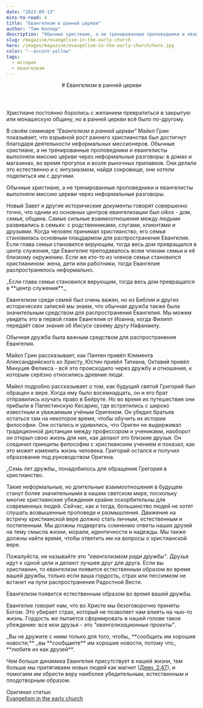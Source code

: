 ```yaml
---
date: "2023-09-13"
mins-to-read: 4
title: "Евангелизм в ранней церкви"
author: "Тим Келлер"
description: "Обычные христиане, а не тренированные проповедники и евангелисты выполняли миссию церкви."
slug: /magazine/evangelism-in-the-early-church
hero: /images/magazine/evangelism-in-the-early-church/hero.jpg
color: "--accent-yellow"
tags:
  - история
  - евангелизм
---
```


<Header
  src="/images/magazine/evangelism-in-the-early-church/hero.jpg"
  title="Евангелизм в ранней церкви"
  date="2023-09-13"
  author="Тим Келлер"
>
  # Евангелизм в ранней церкви
</Header>

Христиане постоянно боролись с желанием превратиться в закрытую или монашескую общину, но в ранней церкви всё было по-другому.

В своём семинаре _"Евангелизм в ранней церкви"_ Майкл Грин показывает, что взрывной рост раннего христианства был достигнут благодаря деятельности неформальных мессионеров. Обычные христиане, а не тренированные проповедники и евангелисты выполняли миссию церкви через неформальные разговоры: в домах и магазинах, во время прогулок и возле рыночных прилавков. Они делали это естественно и с энтузиазмом, найдя сокровище, они хотели поделиться им с другими.

<Quote author="Майкл Грин">
  Обычные христиане, а не тренированные проповедники и евангелисты выполняли миссию церкви через
  неформальные разговоры.
</Quote>

Новый Завет и другие исторические документы говорят совершенно точно, что одним из основных центров евангелизации был _oikos_ - дом, семья, община. Самые сильные взаимоотношения между людьми развивались в семьях: с родственниками, слугами, клиентами и друзьями. Когда человек принимал христианство, его семья становилась основным плацдармом для распространения Евангелия. Если глава семьи становился верующим, тогда весь дом превращался в центр служения, где Евангелие преподавалось всем членам семьи и её близкому окружению. Если же кто-то из членов семьи становился христианином: жена, дети или работники, тогда Евангелие распространялось неформально.

<ColoredTextBlock color="--accent-green">
  _Если глава семьи становился верующим, тогда весь дом превращался в **центр служения**._
</ColoredTextBlock>

Евангелизм среди семей был очень важен, но из Библии и других исторических записей мы знаем, что обычная дружба также была значительным средством для распространения Евангелия. Мы можем увидеть это в первой главе Евангелия от Иоанна, когда Филипп передаёт свои знания об Иисусе своему другу Нафанаилу.

<Thought>
  Обычная дружба была важным
  <HighlightedTextBlock color="--accent-yellow">средством</HighlightedTextBlock> для распространения
  Евангелия.
</Thought>

Майкл Грин рассказывает, как Пантен привёл Климента Александрийского ко Христу, Юстин привёл Татиана, Октавий привёл Минуция Феликса - всё это происходило через дружбу и отношения, к которым серёзно относились древние люди.

Майкл подробно рассказывает о том, как будущий святой Григорий был обращен к вере. Когда ему было восемнадцать, он и его брат отправились изучать право в Бейруте. Но во время их путешествия они прибыли в Палестинскую Кесарию, где встретились с широко известным и уважаемым учёным Оригеном. Он убедил братьев остаться там на некоторое время, чтобы обучить их истории философии. Они остались и удивились, что Ориген не выдерживал традиционной дистанции между профессором и учениками, наоборот он открыл свою жизнь для них, как делают это близкие друзья. Он соединил принципы философии с христианским учением и показал, как это может изменить жизнь человека. Григорий остался и получил образование под руководством Оригена.

<ColoredTextBlock color="--accent-green">
  _Семь лет дружбы_ понадобилось для обращения Грегория в христианство.
</ColoredTextBlock>

Такие неформальные, но длительные взаимоотношения в будущем станут более значительными в нашем светском мире, поскольку многие христианские убеждения крайне оскорбительны для современных людей. Сейчас, как и тогда, большинство людей не хотят слушать возвышенные проповеди и размышления. Движение на встречу христианской вере должно стать личным, естественным и постепенным. Мы должны подвергать сомнению ответы наших друзей на тему смысла жизни, морали, идентичности и надежды. Мы также должны найти время, чтобы ответить им на вопросы о христианской вере.

Пожалуйста, не называйте это _"евангелизмом ради дружбы"_. Друзья идут к одной цели и делают лучшее друг для друга. Если вы христианин, то евангелизм появится естественным образом во время вашей дружбы, только если ваша гордость, страх или пессимизм не встанет на пути распространения Радостной Вести.

<Thought>
  Евангелизм появится
  <HighlightedTextBlock color="--accent-yellow">естественным образом</HighlightedTextBlock> во время
  вашей дружбы.
</Thought>

Евангелие говорит нам, что во Христе мы безоговорочно приняты Богом. Это убирает страх, который не позволяет нам влиять на чью-то жизнь. Гордость же пытается сформировать в нашей голове такое убеждение: все мои друзья - это _"евангелизационные проекты"_.

<ColoredTextBlock color="--accent-green">
  _Вы не дружите с ними только для того, чтобы_ **сообщить им хорошие новости;** _вы **сообщаете**
  им хорошие новости, потому что_ **любите их как друзей**.
</ColoredTextBlock>

Чем больше динамика Евангелия присутствует в нашей жизни, тем больше мы притягиваем новых людей как магнит ([Деян. 2:47](https://bible.by/nrt/44/2/)), и помогаем им обрести веру наиболее убедительным, естественным и плодотворным образом.

Оригинал статьи:\
[Evangelism in the early church](https://mcusercontent.com/a03a982fbbfe3cacb8520b8d6/files/33a44cf5-7870-f8a1-06bf-b4af70842e74/Evangelism_Early_Church.pdf)
